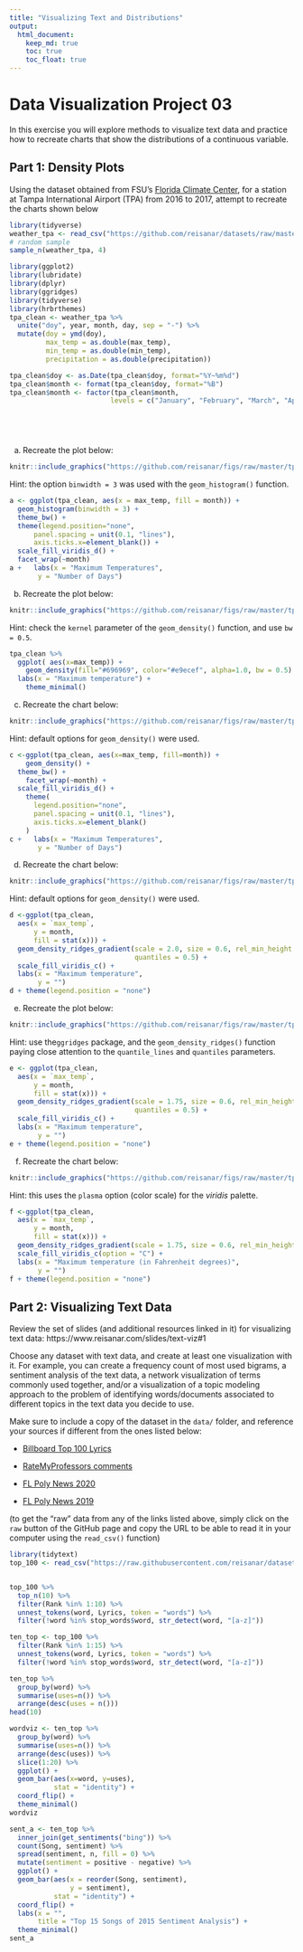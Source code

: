 ```yaml
---
title: "Visualizing Text and Distributions"
output: 
  html_document: 
    keep_md: true
    toc: true
    toc_float: true
---
```


# Data Visualization Project 03


In this exercise you will explore methods to visualize text data and practice how to recreate charts that show the distributions of a continuous variable. 


## Part 1: Density Plots

Using the dataset obtained from FSU's [Florida Climate Center](https://climatecenter.fsu.edu/climate-data-access-tools/downloadable-data), for a station at Tampa International Airport (TPA) from 2016 to 2017, attempt to recreate the charts shown below

```r
library(tidyverse)
weather_tpa <- read_csv("https://github.com/reisanar/datasets/raw/master/tpa_weather_16_17.csv")
# random sample 
sample_n(weather_tpa, 4)

```

```r
library(ggplot2)
library(lubridate)
library(dplyr)
library(ggridges)
library(tidyverse)
library(hrbrthemes)
tpa_clean <- weather_tpa %>% 
  unite("doy", year, month, day, sep = "-") %>% 
  mutate(doy = ymd(doy), 
         max_temp = as.double(max_temp), 
         min_temp = as.double(min_temp), 
         precipitation = as.double(precipitation))

tpa_clean$doy <- as.Date(tpa_clean$doy, format="%Y~%m%d")
tpa_clean$month <- format(tpa_clean$doy, format="%B")
tpa_clean$month <- factor(tpa_clean$month, 
                         levels = c("January", "February", "March", "April", "May", "June", "July", "August", "September", "October", "November", "December"))



  
```

(a) Recreate the plot below:

```r
knitr::include_graphics("https://github.com/reisanar/figs/raw/master/tpa_max_temps_facet.png")
```

Hint: the option `binwidth = 3` was used with the `geom_histogram()` function.

```r
a <- ggplot(tpa_clean, aes(x = max_temp, fill = month)) +
  geom_histogram(binwidth = 3) +
  theme_bw() +
  theme(legend.position="none",
      panel.spacing = unit(0.1, "lines"),
      axis.ticks.x=element_blank()) + 
  scale_fill_viridis_d() +
  facet_wrap(~month)
a +   labs(x = "Maximum Temperatures",
       y = "Number of Days")
```


(b) Recreate the plot below:


```r
knitr::include_graphics("https://github.com/reisanar/figs/raw/master/tpa_max_temps_density.png")
```

Hint: check the `kernel` parameter of the `geom_density()` function, and use `bw = 0.5`.

```r
tpa_clean %>%
  ggplot( aes(x=max_temp)) +
    geom_density(fill="#696969", color="#e9ecef", alpha=1.0, bw = 0.5) +
  labs(x = "Maximum temperature") +
    theme_minimal()

```

(c) Recreate the chart below:


```r
knitr::include_graphics("https://github.com/reisanar/figs/raw/master/tpa_max_temps_density_facet.png")
```

Hint: default options for `geom_density()` were used. 

```r
c <-ggplot(tpa_clean, aes(x=max_temp, fill=month)) +
    geom_density() +
  theme_bw() +
    facet_wrap(~month) +
  scale_fill_viridis_d() +
    theme(
      legend.position="none",
      panel.spacing = unit(0.1, "lines"),
      axis.ticks.x=element_blank()
    )
c +   labs(x = "Maximum Temperatures",
       y = "Number of Days")
```

(d) Recreate the chart below:


```r
knitr::include_graphics("https://github.com/reisanar/figs/raw/master/tpa_max_temps_ridges.png")
```

Hint: default options for `geom_density()` were used. 

```r
d <-ggplot(tpa_clean,
  aes(x = `max_temp`,
      y = month,
      fill = stat(x))) +
  geom_density_ridges_gradient(scale = 2.0, size = 0.6, rel_min_height = 0.01, quantile_lines = TRUE,
                               quantiles = 0.5) +
  scale_fill_viridis_c() +
  labs(x = "Maximum temperature",
       y = "")
d + theme(legend.position = "none")
```

(e) Recreate the plot below:

```r
knitr::include_graphics("https://github.com/reisanar/figs/raw/master/tpa_max_temps_ridges.png")
```

Hint: use the`ggridges` package, and the `geom_density_ridges()` function paying close attention to the `quantile_lines` and `quantiles` parameters.

```r
e <- ggplot(tpa_clean,
  aes(x = `max_temp`,
      y = month,
      fill = stat(x))) +
  geom_density_ridges_gradient(scale = 1.75, size = 0.6, rel_min_height = 0.01, quantile_lines = TRUE,
                               quantiles = 0.5) +
  scale_fill_viridis_c() +
  labs(x = "Maximum temperature",
       y = "")
e + theme(legend.position = "none")
```

(f) Recreate the chart below:

```r
knitr::include_graphics("https://github.com/reisanar/figs/raw/master/tpa_max_temps_ridges_plasma.png")
```

Hint: this uses the `plasma` option (color scale) for the _viridis_ palette.
```r
f <-ggplot(tpa_clean,
  aes(x = `max_temp`,
      y = month,
      fill = stat(x))) +
  geom_density_ridges_gradient(scale = 1.75, size = 0.6, rel_min_height = 0.01, quantile_lines = TRUE, quantiles = 0.5) +
  scale_fill_viridis_c(option = "C") +
  labs(x = "Maximum temperature (in Fahrenheit degrees)",
       y = "") 
f + theme(legend.position = "none")
```



## Part 2: Visualizing Text Data

Review the set of slides (and additional resources linked in it) for visualizing text data: https://www.reisanar.com/slides/text-viz#1

Choose any dataset with text data, and create at least one visualization with it. For example, you can create a frequency count of most used bigrams, a sentiment analysis of the text data, a network visualization of terms commonly used together, and/or a visualization of a topic modeling approach to the problem of identifying words/documents associated to different topics in the text data you decide to use. 

Make sure to include a copy of the dataset in the `data/` folder, and reference your sources if different from the ones listed below:

- [Billboard Top 100 Lyrics](https://github.com/reisanar/datasets/blob/master/BB_top100_2015.csv)

- [RateMyProfessors comments](https://github.com/reisanar/datasets/blob/master/rmp_wit_comments.csv)

- [FL Poly News 2020](https://github.com/reisanar/datasets/blob/master/poly_news_FL20.csv)

- [FL Poly News 2019](https://github.com/reisanar/datasets/blob/master/poly_news_FL19.csv)

(to get the "raw" data from any of the links listed above, simply click on the `raw` button of the GitHub page and copy the URL to be able to read it in your computer using the `read_csv()` function)

```r
library(tidytext)
top_100 <- read_csv("https://raw.githubusercontent.com/reisanar/datasets/master/BB_top100_2015.csv")


top_100 %>%
  top_n(10) %>%
  filter(Rank %in% 1:10) %>%
  unnest_tokens(word, Lyrics, token = "words") %>%
  filter(!word %in% stop_words$word, str_detect(word, "[a-z]"))
```

```r
ten_top <- top_100 %>%
  filter(Rank %in% 1:15) %>%
  unnest_tokens(word, Lyrics, token = "words") %>%
  filter(!word %in% stop_words$word, str_detect(word, "[a-z]"))

ten_top %>%
  group_by(word) %>%
  summarise(uses=n()) %>%
  arrange(desc(uses = n()))
head(10)


```

```r
wordviz <- ten_top %>%
  group_by(word) %>%
  summarise(uses=n()) %>%
  arrange(desc(uses)) %>%
  slice(1:20) %>%
  ggplot() +
  geom_bar(aes(x=word, y=uses),
           stat = "identity") +
  coord_flip() +
  theme_minimal()
wordviz
```

```r
sent_a <- ten_top %>%
  inner_join(get_sentiments("bing")) %>%
  count(Song, sentiment) %>%
  spread(sentiment, n, fill = 0) %>%
  mutate(sentiment = positive - negative) %>%
  ggplot() + 
  geom_bar(aes(x = reorder(Song, sentiment), 
               y = sentiment), 
           stat = "identity") + 
  coord_flip() + 
  labs(x = "", 
       title = "Top 15 Songs of 2015 Sentiment Analysis") + 
  theme_minimal()
sent_a
```
